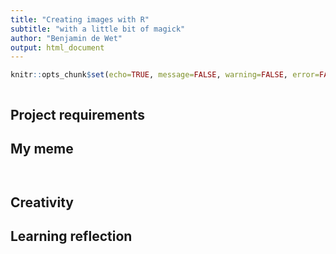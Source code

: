 ```yaml
---
title: "Creating images with R"
subtitle: "with a little bit of magick"
author: "Benjamin de Wet"
output: html_document
---
```


```r
knitr::opts_chunk$set(echo=TRUE, message=FALSE, warning=FALSE, error=FALSE)
```

```css

```

## Project requirements


## My meme

```r


```


```r


```

## Creativity
  

## Learning reflection

